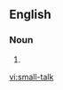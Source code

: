 ==English==

===Noun===
{{en-noun|sg=[[small]]-[[talk]]|-}}

# {{alternative spelling of|small talk}}

[[vi:small-talk]]